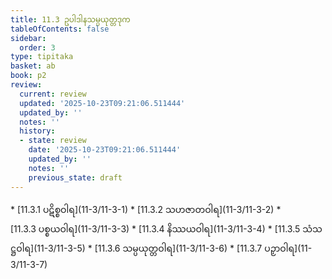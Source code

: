 ```yaml
---
title: 11.3 ဥပါဒါနသမ္ပယုတ္တဒုက
tableOfContents: false
sidebar:
  order: 3
type: tipitaka
basket: ab
book: p2
review:
  current: review
  updated: '2025-10-23T09:21:06.511444'
  updated_by: ''
  notes: ''
  history:
  - state: review
    date: '2025-10-23T09:21:06.511444'
    updated_by: ''
    notes: ''
    previous_state: draft
---
```



<ReviewStatus review={frontmatter.review} showDetails={true} />

<HypothesisAnnotation frontmatter={frontmatter} />

<DynamicBreadcrumb />



<TableOfContents book="p2" section="11.3">
* [11.3.1 ပဋိစ္စဝါရ](11-3/11-3-1)
* [11.3.2 သဟဇာတဝါရ](11-3/11-3-2)
* [11.3.3 ပစ္စယဝါရ](11-3/11-3-3)
* [11.3.4 နိဿယဝါရ](11-3/11-3-4)
* [11.3.5 သံသဋ္ဌဝါရ](11-3/11-3-5)
* [11.3.6 သမ္ပယုတ္တဝါရ](11-3/11-3-6)
* [11.3.7 ပဉှာဝါရ](11-3/11-3-7)
</TableOfContents>